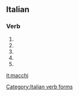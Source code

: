 ==Italian==

===Verb===
{{head|it|verb form}}

# {{inflection of|macchiare||2|s|pres|indc|lang=it}}
# {{inflection of|macchiare||1|s|pres|subj|lang=it}}
# {{inflection of|macchiare||2|s|pres|subj|lang=it}}
# {{inflection of|macchiare||3|s|pres|subj|lang=it}}
# {{inflection of|macchiare||3|s|impr|lang=it}}

[[Category:Italian verb forms]]

[[it:macchi]]